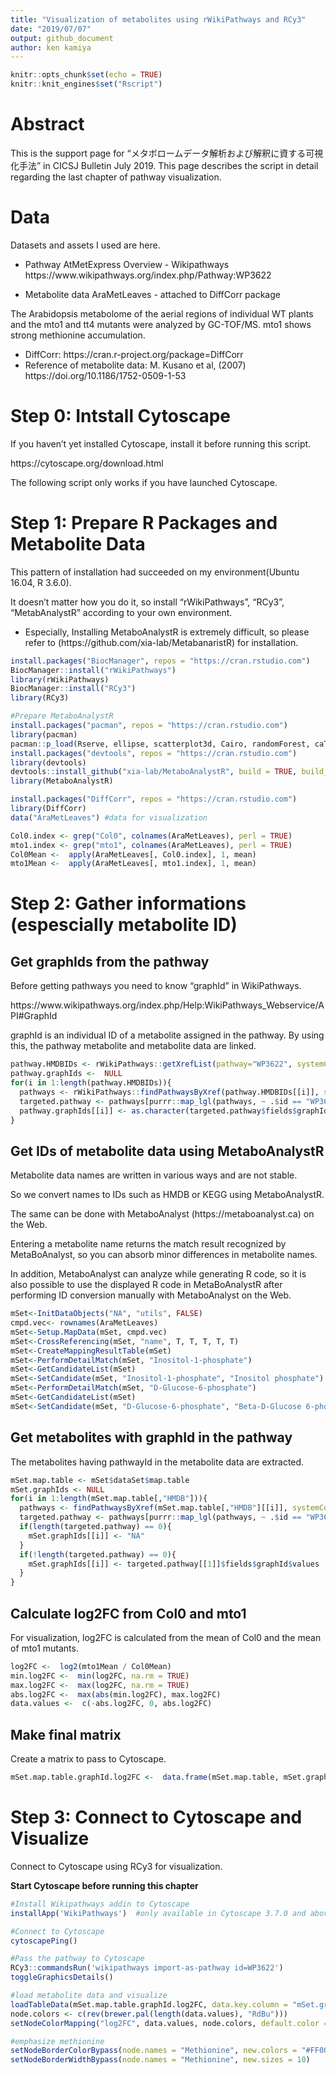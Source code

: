 ```yaml
---
title: "Visualization of metabolites using rWikiPathways and RCy3"
date: "2019/07/07"
output: github_document
author: ken kamiya
---
```


```r
knitr::opts_chunk$set(echo = TRUE)
knitr::knit_engines$set("Rscript")
```

# Abstract
This is the support page for "メタボロームデータ解析および解釈に資する可視化手法" in CICSJ Bulletin July 2019.
This page describes the script in detail regarding the last chapter of pathway visualization.

# Data
Datasets and assets I used are here.


 - Pathway 
   AtMetExpress Overview - Wikipathways https://www.wikipathways.org/index.php/Pathway:WP3622

 - Metabolite data
  AraMetLeaves - attached to DiffCorr package


  The Arabidopsis metabolome of the aerial regions of individual WT plants and the mto1 and tt4 mutants were analyzed by GC-TOF/MS.
  mto1 shows strong methionine accumulation.
  
   - DiffCorr: https://cran.r-project.org/package=DiffCorr
   - Reference of metabolite data: M. Kusano et al, (2007) https://doi.org/10.1186/1752-0509-1-53


# Step 0: Intstall Cytoscape
If you haven't yet installed Cytoscape, install it before running this script.

https://cytoscape.org/download.html

The following script only works if you have launched Cytoscape.

# Step 1: Prepare R Packages and Metabolite Data
This pattern of installation had succeeded on my environment(Ubuntu 16.04, R 3.6.0).

It doesn't matter how you do it, so install "rWikiPathways", "RCy3", "MetabAnalystR" according to your own environment.

 - Especially, Installing MetaboAnalystR is extremely difficult, so please refer to (https://github.com/xia-lab/MetabanaristR) for installation.

```r
install.packages("BiocManager", repos = "https://cran.rstudio.com")
BiocManager::install("rWikiPathways")
library(rWikiPathways)
BiocManager::install("RCy3")
library(RCy3)

#Prepare MetaboAnalystR
install.packages("pacman", repos = "https://cran.rstudio.com")
library(pacman)
pacman::p_load(Rserve, ellipse, scatterplot3d, Cairo, randomForest, caTools, e1071, som, impute, pcaMethods, RJSONIO, ROCR, globaltest, GlobalAncova, Rgraphviz, preprocessCore, genefilter, pheatmap, SSPA, sva, Rcpp, pROC, data.table, limma, car, fitdistrplus, lars, Hmisc, magrittr, methods, xtable, pls, caret, lattice, igraph, gplots, KEGGgraph, reshape, RColorBrewer, tibble, siggenes, plotly, xcms, CAMERA, fgsea, MSnbase, BiocParallel, metap, reshape2, scales)
install.packages("devtools", repos = "https://cran.rstudio.com")
library(devtools)
devtools::install_github("xia-lab/MetaboAnalystR", build = TRUE, build_opts = c("--no-resave-data", "--no-manual", "--no-build-vignettes"))
library(MetaboAnalystR)
```
```r
install.packages("DiffCorr", repos = "https://cran.rstudio.com")
library(DiffCorr)
data("AraMetLeaves") #data for visualization

Col0.index <- grep("Col0", colnames(AraMetLeaves), perl = TRUE)
mto1.index <- grep("mto1", colnames(AraMetLeaves), perl = TRUE)
Col0Mean <-  apply(AraMetLeaves[, Col0.index], 1, mean)
mto1Mean <-  apply(AraMetLeaves[, mto1.index], 1, mean)
```

# Step 2: Gather informations (espescially metabolite ID)

## Get graphIds from the pathway
Before getting pathways you need to know "graphId" in WikiPathways.

https://www.wikipathways.org/index.php/Help:WikiPathways_Webservice/API#GraphId

graphId is an individual ID of a metabolite assigned in the pathway. By using this, the pathway metabolite and metabolite data are linked.

```r
pathway.HMDBIDs <- rWikiPathways::getXrefList(pathway="WP3622", systemCode="Ch")
pathway.graphIds <-  NULL
for(i in 1:length(pathway.HMDBIDs)){
  pathways <- rWikiPathways::findPathwaysByXref(pathway.HMDBIDs[[i]], systemCode="Ch") 
  targeted.pathway <- pathways[purrr::map_lgl(pathways, ~ .$id == "WP3622")][[1]]
  pathway.graphIds[[i]] <- as.character(targeted.pathway$fields$graphId$values)
}
```

## Get IDs of metabolite data using MetaboAnalystR
Metabolite data names are written in various ways and are not stable.

So we convert names to IDs such as HMDB or KEGG using MetaboAnalystR.

The same can be done with MetaboAnalyst (https://metaboanalyst.ca) on the Web. 

Entering a metabolite name returns the match result recognized by MetaBoAnalyst, so you can absorb minor differences in metabolite names.

In addition, MetaboAnalyst can analyze while generating R code, so it is also possible to use the displayed R code in MetaBoAnalystR after performing ID conversion manually with MetaboAnalyst on the Web.

```r
mSet<-InitDataObjects("NA", "utils", FALSE)
cmpd.vec<- rownames(AraMetLeaves)
mSet<-Setup.MapData(mSet, cmpd.vec)
mSet<-CrossReferencing(mSet, "name", T, T, T, T, T)
mSet<-CreateMappingResultTable(mSet)
mSet<-PerformDetailMatch(mSet, "Inositol-1-phosphate")
mSet<-GetCandidateList(mSet)
mSet<-SetCandidate(mSet, "Inositol-1-phosphate", "Inositol phosphate")
mSet<-PerformDetailMatch(mSet, "D-Glucose-6-phosphate")
mSet<-GetCandidateList(mSet)
mSet<-SetCandidate(mSet, "D-Glucose-6-phosphate", "Beta-D-Glucose 6-phosphate")
```

## Get metabolites with graphId in the pathway

The metabolites having pathwayId in the metabolite data are extracted.

```r
mSet.map.table <- mSet$dataSet$map.table
mSet.graphIds <- NULL
for(i in 1:length(mSet.map.table[,"HMDB"])){
  pathways <- findPathwaysByXref(mSet.map.table[,"HMDB"][[i]], systemCode="Ch")
  targeted.pathway <- pathways[purrr::map_lgl(pathways, ~ .$id == "WP3622")]
  if(length(targeted.pathway) == 0){
    mSet.graphIds[[i]] <- "NA"
  }
  if(!length(targeted.pathway) == 0){
    mSet.graphIds[[i]] <- targeted.pathway[[1]]$fields$graphId$values
  }
}
```

## Calculate log2FC from Col0 and mto1
For visualization, log2FC is calculated from the mean of Col0 and the mean of mto1 mutants.

```r
log2FC <-  log2(mto1Mean / Col0Mean)
min.log2FC <-  min(log2FC, na.rm = TRUE)
max.log2FC <-  max(log2FC, na.rm = TRUE)
abs.log2FC <-  max(abs(min.log2FC), max.log2FC)
data.values <-  c(-abs.log2FC, 0, abs.log2FC)
```

## Make final matrix
Create a matrix to pass to Cytoscape.

```r
mSet.map.table.graphId.log2FC <-  data.frame(mSet.map.table, mSet.graphIds, log2FC)
```

# Step 3: Connect to Cytoscape and Visualize

Connect to Cytoscape using RCy3 for visualization.

**Start Cytoscape before running this chapter**

```r
#Install Wikipathways addin to Cytoscape
installApp('WikiPathways')  #only available in Cytoscape 3.7.0 and above

#Connect to Cytoscape
cytoscapePing()

#Pass the pathway to Cytoscape
RCy3::commandsRun('wikipathways import-as-pathway id=WP3622') 
toggleGraphicsDetails()

#load metabolite data and visualize 
loadTableData(mSet.map.table.graphId.log2FC, data.key.column = "mSet.graphIds", table.key.column = "GraphID")
node.colors <- c(rev(brewer.pal(length(data.values), "RdBu")))
setNodeColorMapping("log2FC", data.values, node.colors, default.color = "#FFFFFF", style.name = "WikiPathways")

#emphasize methionine
setNodeBorderColorBypass(node.names = "Methionine", new.colors = "#FF0000")
setNodeBorderWidthBypass(node.names = "Methionine", new.sizes = 10)
```

